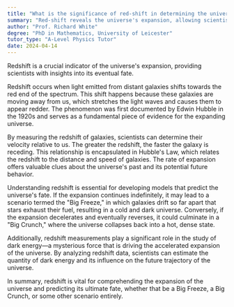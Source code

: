 ```yaml
---
title: "What is the significance of red-shift in determining the universe's fate?"
summary: "Red-shift reveals the universe's expansion, allowing scientists to make predictions about its ultimate fate."
author: "Prof. Richard White"
degree: "PhD in Mathematics, University of Leicester"
tutor_type: "A-Level Physics Tutor"
date: 2024-04-14
---
```


Redshift is a crucial indicator of the universe's expansion, providing scientists with insights into its eventual fate.

Redshift occurs when light emitted from distant galaxies shifts towards the red end of the spectrum. This shift happens because these galaxies are moving away from us, which stretches the light waves and causes them to appear redder. The phenomenon was first documented by Edwin Hubble in the 1920s and serves as a fundamental piece of evidence for the expanding universe.

By measuring the redshift of galaxies, scientists can determine their velocity relative to us. The greater the redshift, the faster the galaxy is receding. This relationship is encapsulated in Hubble's Law, which relates the redshift to the distance and speed of galaxies. The rate of expansion offers valuable clues about the universe's past and its potential future behavior.

Understanding redshift is essential for developing models that predict the universe's fate. If the expansion continues indefinitely, it may lead to a scenario termed the "Big Freeze," in which galaxies drift so far apart that stars exhaust their fuel, resulting in a cold and dark universe. Conversely, if the expansion decelerates and eventually reverses, it could culminate in a "Big Crunch," where the universe collapses back into a hot, dense state.

Additionally, redshift measurements play a significant role in the study of dark energy—a mysterious force that is driving the accelerated expansion of the universe. By analyzing redshift data, scientists can estimate the quantity of dark energy and its influence on the future trajectory of the universe.

In summary, redshift is vital for comprehending the expansion of the universe and predicting its ultimate fate, whether that be a Big Freeze, a Big Crunch, or some other scenario entirely.
    